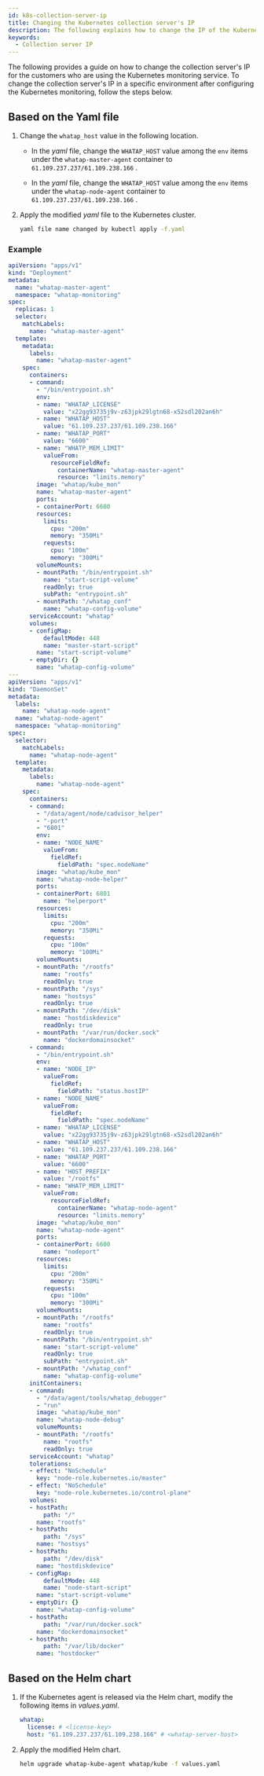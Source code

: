 ```yaml
---
id: k8s-collection-server-ip
title: Changing the Kubernetes collection server's IP
description: The following explains how to change the IP of the Kubernetes product's collection server.
keywords:
  - Collection server IP
---
```


The following provides a guide on how to change the collection server's IP for the customers who are using the Kubernetes monitoring service. To change the collection server's IP in a specific environment after configuring the Kubernetes monitoring, follow the steps below.

<Tabs>
<TabItem value='cs-yaml' label='Yaml' default>

## Based on the Yaml file

1. Change the `whatap_host` value in the following location. 

   - In the *yaml* file, change the `WHATAP_HOST` value among the `env` items under the `whatap-master-agent` container to `61.109.237.237/61.109.238.166`
     . 

   - In the *yaml* file, change the `WHATAP_HOST` value among the `env` items under the `whatap-node-agent` container to `61.109.237.237/61.109.238.166`
     . 

2. Apply the modified *yaml* file to the Kubernetes cluster. 

   ```bash
   yaml file name changed by kubectl apply -f.yaml
   ```

### Example

```yaml title='Yaml' showLineNumbers{22-23,121-122}
apiVersion: "apps/v1"
kind: "Deployment"
metadata:
  name: "whatap-master-agent"
  namespace: "whatap-monitoring"
spec:
  replicas: 1
  selector:
    matchLabels:
      name: "whatap-master-agent"
  template:
    metadata:
      labels:
        name: "whatap-master-agent"
    spec:
      containers:
      - command:
        - "/bin/entrypoint.sh"
        env:
        - name: "WHATAP_LICENSE"
          value: "x22gg93735j9v-z63jpk29lgtn68-x52sdl202an6h"
        - name: "WHATAP_HOST"
          value: "61.109.237.237/61.109.238.166"
        - name: "WHATAP_PORT"
          value: "6600"
        - name: "WHATP_MEM_LIMIT"
          valueFrom:
            resourceFieldRef:
              containerName: "whatap-master-agent"
              resource: "limits.memory"
        image: "whatap/kube_mon"
        name: "whatap-master-agent"
        ports:
        - containerPort: 6600
        resources:
          limits:
            cpu: "200m"
            memory: "350Mi"
          requests:
            cpu: "100m"
            memory: "300Mi"
        volumeMounts:
        - mountPath: "/bin/entrypoint.sh"
          name: "start-script-volume"
          readOnly: true
          subPath: "entrypoint.sh"
        - mountPath: "/whatap_conf"
          name: "whatap-config-volume"
      serviceAccount: "whatap"
      volumes:
      - configMap:
          defaultMode: 448
          name: "master-start-script"
        name: "start-script-volume"
      - emptyDir: {}
        name: "whatap-config-volume"
---
apiVersion: "apps/v1"
kind: "DaemonSet"
metadata:
  labels:
    name: "whatap-node-agent"
  name: "whatap-node-agent"
  namespace: "whatap-monitoring"
spec:
  selector:
    matchLabels:
      name: "whatap-node-agent"
  template:
    metadata:
      labels:
        name: "whatap-node-agent"
    spec:
      containers:
      - command:
        - "/data/agent/node/cadvisor_helper"
        - "-port"
        - "6801"
        env:
        - name: "NODE_NAME"
          valueFrom:
            fieldRef:
              fieldPath: "spec.nodeName"
        image: "whatap/kube_mon"
        name: "whatap-node-helper"
        ports:
        - containerPort: 6801
          name: "helperport"
        resources:
          limits:
            cpu: "200m"
            memory: "350Mi"
          requests:
            cpu: "100m"
            memory: "100Mi"
        volumeMounts:
        - mountPath: "/rootfs"
          name: "rootfs"
          readOnly: true
        - mountPath: "/sys"
          name: "hostsys"
          readOnly: true
        - mountPath: "/dev/disk"
          name: "hostdiskdevice"
          readOnly: true
        - mountPath: "/var/run/docker.sock"
          name: "dockerdomainsocket"
      - command:
        - "/bin/entrypoint.sh"
        env:
        - name: "NODE_IP"
          valueFrom:
            fieldRef:
              fieldPath: "status.hostIP"
        - name: "NODE_NAME"
          valueFrom:
            fieldRef:
              fieldPath: "spec.nodeName"
        - name: "WHATAP_LICENSE"
          value: "x22gg93735j9v-z63jpk29lgtn68-x52sdl202an6h"
        - name: "WHATAP_HOST"
          value: "61.109.237.237/61.109.238.166"
        - name: "WHATAP_PORT"
          value: "6600"
        - name: "HOST_PREFIX"
          value: "/rootfs"
        - name: "WHATP_MEM_LIMIT"
          valueFrom:
            resourceFieldRef:
              containerName: "whatap-node-agent"
              resource: "limits.memory"
        image: "whatap/kube_mon"
        name: "whatap-node-agent"
        ports:
        - containerPort: 6600
          name: "nodeport"
        resources:
          limits:
            cpu: "200m"
            memory: "350Mi"
          requests:
            cpu: "100m"
            memory: "300Mi"
        volumeMounts:
        - mountPath: "/rootfs"
          name: "rootfs"
          readOnly: true
        - mountPath: "/bin/entrypoint.sh"
          name: "start-script-volume"
          readOnly: true
          subPath: "entrypoint.sh"
        - mountPath: "/whatap_conf"
          name: "whatap-config-volume"
      initContainers:
      - command:
        - "/data/agent/tools/whatap_debugger"
        - "run"
        image: "whatap/kube_mon"
        name: "whatap-node-debug"
        volumeMounts:
        - mountPath: "/rootfs"
          name: "rootfs"
          readOnly: true
      serviceAccount: "whatap"
      tolerations:
      - effect: "NoSchedule"
        key: "node-role.kubernetes.io/master"
      - effect: "NoSchedule"
        key: "node-role.kubernetes.io/control-plane"
      volumes:
      - hostPath:
          path: "/"
        name: "rootfs"
      - hostPath:
          path: "/sys"
        name: "hostsys"
      - hostPath:
          path: "/dev/disk"
        name: "hostdiskdevice"
      - configMap:
          defaultMode: 448
          name: "node-start-script"
        name: "start-script-volume"
      - emptyDir: {}
        name: "whatap-config-volume"
      - hostPath:
          path: "/var/run/docker.sock"
        name: "dockerdomainsocket"
      - hostPath:
          path: "/var/lib/docker"
        name: "hostdocker"
```

</TabItem>

<TabItem value='cs-helm' label='Helm Chart' default>

## Based on the Helm chart

1. If the Kubernetes agent is released via the Helm chart, modify the following items in *values.yaml*. 

   ```yaml title='Helm' showLineNumbers{3}
   whatap:
     license: # <license-key>
     host: "61.109.237.237/61.109.238.166" # <whatap-server-host>
   ```

2. Apply the modified Helm chart.

   ```bash
   helm upgrade whatap-kube-agent whatap/kube -f values.yaml
   ```

</TabItem>

</Tabs>

